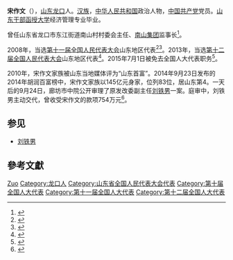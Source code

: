 '''宋作文'''（{{bd|1947年||}}），[[山东|山东]][[龙口|龙口]]人。[[汉族|汉族]]，[[中华人民共和国|中华人民共和国]]政治人物，[[中国共产党|中国共产党]]党员。[[山东干部函授大学|山东干部函授大学]]经济管理专业毕业。

曾任山东省龙口市东江街道南山村村委会主任、[[南山集团|南山集团]]监事长<ref>{{cite news|title=第十二届全国人民代表大会常务委员会代表资格审查委员会关于个别代表的代表资格的报告（2015年7月1日第十二届全国人民代表大会常务委员会第十五次会议通过）|url=http://www.npc.gov.cn/wxzl/gongbao/2015-08/27/content_1946090.htm|accessdate=2016-07-03|newspaper=中国人大网|archive-date=2016-08-28|archive-url=https://web.archive.org/web/20160828174748/http://www.npc.gov.cn/wxzl/gongbao/2015-08/27/content_1946090.htm|dead-url=no}}</ref>。

2008年，当选[[第十一届全国人民代表大会|第十一届全国人民代表大会]]山东地区代表<ref>{{cite web|author=新华网|title=第十一届全国人大代表|url=http://news.xinhuanet.com/ziliao/2008-03/03/content_7708230.htm?node=36628|publisher=新华网|accessdate=2014-01-07|archive-date=2014-01-10|archive-url=https://web.archive.org/web/20140110211415/http://news.xinhuanet.com/ziliao/2008-03/03/content_7708230.htm?node=36628|dead-url=no}}</ref><ref>{{cite news|title=全国人大代表信息-宋作文|url=http://210.82.31.1:8084/delegate/viewDelegate.action?dbid=111295|accessdate=2013-04-05|newspaper=全国人大网|archive-url=https://web.archive.org/web/20140424095137/http://www.npc.gov.cn/delegate/viewDelegate.action?dbid=111295|archive-date=2014-04-24|dead-url=yes}}</ref>。2013年，当选[[第十二届全国人民代表大会|第十二届全国人民代表大会]]山东地区代表<ref>{{cite news|title=全国人大代表信息-宋作文|url=http://210.82.31.1:8084/delegate/viewDelegate.action?dbid=121276|accessdate=2013-04-05|newspaper=全国人大网|deadurl=yes|archiveurl=https://web.archive.org/web/20140424095120/http://www.npc.gov.cn/delegate/viewDelegate.action?dbid=121276|archivedate=2014-04-24}}</ref>。2015年7月1日被免去全国人大代表职务<ref name="第十三号">{{cite news|title=全国人民代表大会常务委员会公告〔十二届〕第十三号|url=http://www.npc.gov.cn/npc/xinwen/2015-07/01/content_1940364.htm|accessdate=2015年7月1日|newspaper=新华社|date=2015年7月1日|archive-url=https://web.archive.org/web/20150702163244/http://www.npc.gov.cn/npc/xinwen/2015-07/01/content_1940364.htm|archive-date=2015年7月2日|dead-url=yes}}</ref>。

2010年，宋作文家族被山东当地媒体评为“山东首富”。2014年9月23日发布的2014年胡润百富榜中，宋作文家族以145亿元身家，位列83位，居山东第4。一天后的9月24日，廊坊市中院公开审理了原发改委副主任[[刘铁男|刘铁男]]一案。庭审中，刘铁男主动交代，曾收受宋作文的款项754万元<ref>{{cite news|title=山东前首富宋作文露面 曾向刘铁男行贿754万元|url=http://politics.people.com.cn/n/2014/1009/c1001-25793461.html|accessdate=2016-07-03|newspaper=人民网|archive-date=2016-08-16|archive-url=https://web.archive.org/web/20160816235954/http://politics.people.com.cn/n/2014/1009/c1001-25793461.html|dead-url=no}}</ref>。

== 参见 ==
* [[刘铁男|刘铁男]]

== 參考文獻 ==
{{reflist}}


{{Authority control}}
{{DEFAULTSORT:Song宋}}
[[Category:宋姓|Zuo]]
[[Category:龙口人|Category:龙口人]]
[[Category:山东省全国人民代表大会代表|Category:山东省全国人民代表大会代表]]
[[Category:第十届全国人大代表|Category:第十届全国人大代表]]
[[Category:第十一届全国人大代表|Category:第十一届全国人大代表]]
[[Category:第十二届全国人大代表|Category:第十二届全国人大代表]]